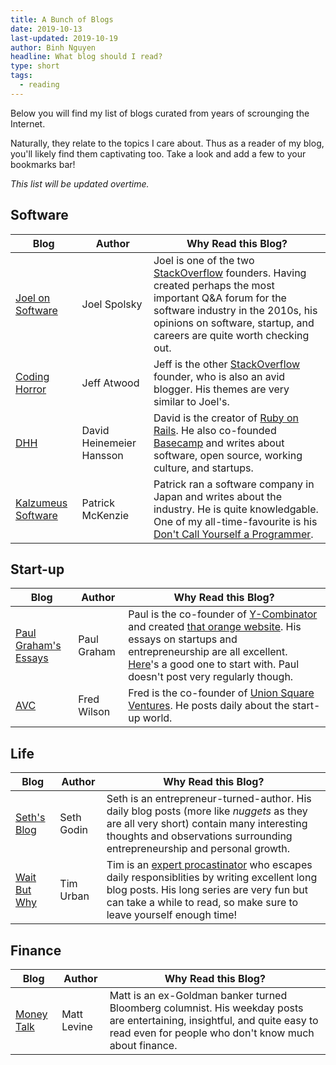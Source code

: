 ```yaml
---
title: A Bunch of Blogs
date: 2019-10-13
last-updated: 2019-10-19
author: Binh Nguyen
headline: What blog should I read?
type: short
tags:
  - reading
---
```


Below you will find my list of blogs curated from years of scrounging the
Internet.

Naturally, they relate to the topics I care about. Thus as a reader of my 
blog, you'll likely find them captivating too. Take a look and add a few to your
bookmarks bar!

_This list will be updated overtime._

## Software

|Blog|Author|Why Read this Blog?
|---|---|---|
|[Joel on Software](https://joelonsoftware.com)|Joel Spolsky|Joel is one of the two [StackOverflow](https://stackoverflow.com) founders. Having created perhaps the most important Q&A forum for the software industry in the 2010s, his opinions on software, startup, and careers are quite worth checking out.|
|[Coding Horror](https://blog.codinghorror.com/)|Jeff Atwood|Jeff is the other [StackOverflow](https://stackoverflow.com) founder, who is also an avid blogger. His themes are very similar to Joel's.
|[DHH](https://m.signalvnoise.com/author/dhh/)|David Heinemeier Hansson| David is the creator of [Ruby on Rails](https://rubyonrails.org/). He also co-founded [Basecamp](https://basecamp.com/) and writes about software, open source, working culture, and startups.
|[Kalzumeus Software](https://www.kalzumeus.com/)|Patrick McKenzie| Patrick ran a software company in Japan and writes about the industry. He is quite knowledgable. One of my all-time-favourite is his [Don't Call Yourself a Programmer](https://www.kalzumeus.com/2011/10/28/dont-call-yourself-a-programmer/).

## Start-up

|Blog|Author|Why Read this Blog?
|---|---|---|
|[Paul Graham's Essays](https://blog.codinghorror.com/)|Paul Graham|Paul is the co-founder of [Y-Combinator](https://www.ycombinator.com/) and created [that orange website](https://news.ycombinator.com/). His essays on startups and entrepreneurship are all excellent. [Here](http://www.paulgraham.com/startupideas.html)'s a good one to start with. Paul doesn't post very regularly though.
|[AVC](https://avc.com/)|Fred Wilson|Fred is the co-founder of [Union Square Ventures](https://www.usv.com/). He posts daily about the start-up world.

## Life

|Blog|Author|Why Read this Blog?
|---|---|---|
|[Seth's Blog](https://seths.blog/)|Seth Godin|Seth is an entrepreneur-turned-author. His daily blog posts (more like _nuggets_ as they are all very short) contain many interesting thoughts and observations surrounding entrepreneurship and personal growth.
|[Wait But Why](https://waitbutwhy.com/)|Tim Urban|Tim is an [expert procastinator](https://waitbutwhy.com/2013/10/why-procrastinators-procrastinate.html) who escapes daily responsiblities by writing excellent long blog posts. His long series are very fun but can take a while to read, so make sure to leave yourself enough time!

## Finance

|Blog|Author|Why Read this Blog?
|---|---|---|
|[Money Talk](https://www.bloomberg.com/opinion/authors/ARbTQlRLRjE/matthew-s-levine)|Matt Levine|Matt is an ex-Goldman banker turned Bloomberg columnist. His weekday posts are entertaining, insightful, and quite easy to read even for people who don't know much about finance.
